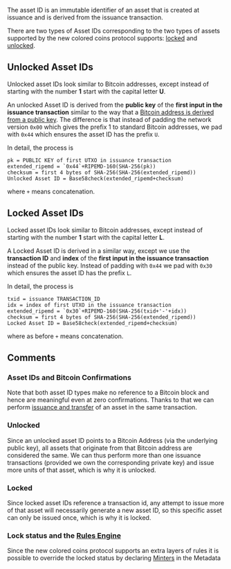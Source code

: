 The asset ID is an immutable identifier of an asset that is created at issuance and is derived from the issuance transaction.

There are two types of Asset IDs corresponding to the two types of assets supported by the new colored coins protocol supports: [[Benefits#locked-assets|locked]] and [[Benefits#unlocked-assets|unlocked]].

== Unlocked Asset IDs ==

Unlocked asset IDs look similar to Bitcoin addresses, except instead of starting with the number '''1''' start with the capital letter '''U'''.

An unlocked Asset ID is derived from the '''public key''' of the '''first input in the issuance transaction''' similar to the way that a [https://en.bitcoin.it/wiki/Technical_background_of_version_1_Bitcoin_addresses Bitcoin address is derived from a public key]. The difference is that instead of padding the network version <code>0x00</code> which gives the prefix 1 to standard Bitcoin addresses, we pad with <code>0x44</code> which ensures the asset ID has the prefix <code>U</code>.

In detail, the process is

<pre>pk = PUBLIC KEY of first UTXO in issuance transaction
extended_ripemd = `0x44`+RIPEMD-160(SHA-256(pk))
checksum = first 4 bytes of SHA-256(SHA-256(extended_ripemd))
Unlocked Asset ID = Base58check(extended_ripemd+checksum)</pre>
where <code>+</code> means concatenation.

== Locked Asset IDs ==

Locked asset IDs look similar to Bitcoin addresses, except instead of starting with the number '''1''' start with the capital letter '''L'''.

A Locked Asset ID is derived in a similar way, except we use the '''transaction ID''' and '''index''' of the '''first input in the issuance transaction''' instead of the public key. Instead of padding with <code>0x44</code> we pad with <code>0x30</code> which ensures the asset ID has the prefix <code>L</code>.

In detail, the process is

<pre>txid = issuance TRANSACTION_ID
idx = index of first UTXO in the issuance transaction
extended_ripemd = `0x30`+RIPEMD-160(SHA-256(txid+'-'+idx))
checksum = first 4 bytes of SHA-256(SHA-256(extended_ripemd))
Locked Asset ID = Base58check(extended_ripemd+checksum)</pre>
where as before <code>+</code> means concatenation.

== Comments ==

=== Asset IDs and Bitcoin Confirmations ===

Note that both asset ID types make no reference to a Bitcoin block and hence are meaningful even at zero confirmations. Thanks to that we can perform [[Coloring#issuance-transaction-encoding|issuance and transfer]] of an asset in the same transaction.

=== Unlocked ===

Since an unlocked asset ID points to a Bitcoin Address (via the underlying public key), all assets that originate from that Bitcoin address are considered the same. We can thus perform more than one issuance transactions (provided we own the corresponding private key) and issue more units of that asset, which is why it is unlocked.

=== Locked ===

Since locked asset IDs reference a transaction id, any attempt to issue more of that asset will necessarily generate a new asset ID, so this specific asset can only be issued once, which is why it is locked.

=== Lock status and the [[Rules%20Engine|Rules Engine]] ===

Since the new colored coins protocol supports an extra layers of rules it is possible to override the locked status by declaring [[Metadata#minters|Minters]] in the Metadata

